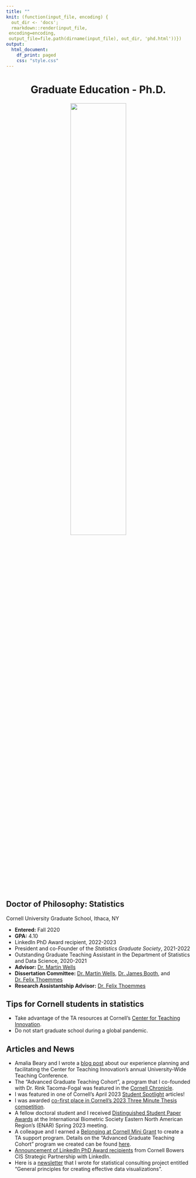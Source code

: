 ```yaml
---
title: ""
knit: (function(input_file, encoding) {
  out_dir <- 'docs';
  rmarkdown::render(input_file,
 encoding=encoding,
 output_file=file.path(dirname(input_file), out_dir, 'phd.html'))})
output:
  html_document:
    df_print: paged
    css: "style.css"
---
```


<center> <h1>Graduate Education - Ph.D.</h1> </center>

</div>
<div style="margin-bottom:20px;">
</div>

<center>
<img src="cornell.jpg" style="width:55%">
</center>

</div>
<div style="margin-bottom:20px;">
</div>

## Doctor of Philosophy: Statistics
Cornell University Graduate School, Ithaca, NY 

- **Entered:** Fall 2020    
- **GPA:** 4.10
- LinkedIn PhD Award recipient, 2022-2023
- President and co-Founder of the *Statistics Graduate Society*, 2021-2022
- Outstanding Graduate Teaching Assistant in the Department of Statistics and Data Science, 2020-2021
- **Advisor:** [Dr. Martin Wells](https://stat.cornell.edu/people/faculty/martin-wells)
- **Dissertation Committee:** [Dr. Martin Wells](https://stat.cornell.edu/people/faculty/martin-wells), [Dr. James Booth](http://faculty.bscb.cornell.edu/~booth/), and [Dr. Felix Thoemmes](https://www.human.cornell.edu/people/fjt36)
- **Research Assistantship Advisor:** [Dr. Felix Thoemmes](https://www.human.cornell.edu/people/fjt36)

</div>
<div style="margin-bottom:20px;">
</div>

## Tips for Cornell students in statistics

- Take advantage of the TA resources at Cornell's [Center for Teaching Innovation](https://teaching.cornell.edu/).
- Do not start graduate school during a global pandemic.

## Articles and News
- Amalia Beary and I wrote a [blog post](https://blogs.cornell.edu/teaching/2024/09/10/bringing-the-graduate-community-together-the-2024-university-wide-teaching-conference/) about our experience planning and facilitating the Center for Teaching Innovation's annual University-Wide Teaching Conference. 
- The "Advanced Graduate Teaching Cohort", a program that I co-founded with Dr. Rink Tacoma-Fogal was featured in the [Cornell Chronicle](https://news.cornell.edu/stories/2024/01/graduate-tas-graduate-tas-belonging-cornell-mini-grant-funds-2023-advanced-graduate).
- I was featured in one of Cornell's April 2023 [Student Spotlight](https://gradschool.cornell.edu/spotlights/student-spotlight-kim-hochstedler/) articles!
- I was awarded [co-first place in Cornell's 2023 Three Minute Thesis competition](https://gradschool.cornell.edu/academic-progress/office-of-academic-and-student-affairs/three-minute-thesis/3mt-2023/).
- A fellow doctoral student and I received [Distinguished Student Paper Awards](https://stat.cornell.edu/news/duan-hochstedler-receive-enar-distinguished-student-paper-awards) at the International Biometric Society Eastern North American Region’s (ENAR) Spring 2023 meeting.
- A colleague and I earned a [Belonging at Cornell Mini Grant](https://diversity.cornell.edu/belonging/belonging-cornell-grant-program/belonging-cornell-mini-grants) to create a TA support program. Details on the "Advanced Graduate Teaching Cohort" program we created can be found [here](https://news.cornell.edu/stories/2024/01/graduate-tas-graduate-tas-belonging-cornell-mini-grant-funds-2023-advanced-graduate).
- [Announcement of LinkedIn PhD Award recipients](https://cis.cornell.edu/inaugural-grants-announced-strategic-partnership-linkedin) from Cornell Bowers CIS Strategic Partnership with LinkedIn.
- Here is a [newsletter](https://raw.github.com/kimhochstedler/documents/master/graph_paper.pdf) that I wrote for statistical consulting project entitled "General principles for creating effective data visualizations".



